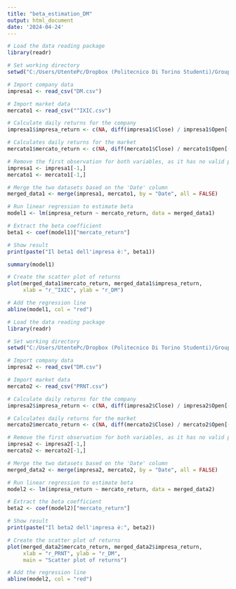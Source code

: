 ---
title: "beta_estimation_DM"
output: html_document
date: '2024-04-24'
---


```{r}

# Load the data reading package
library(readr)

# Set working directory
setwd("C:/Users/UtentePc/Dropbox (Politecnico Di Torino Studenti)/GroupWork ACFPC/Beta")

# Import company data
impresa1 <- read_csv("DM.csv")

# Import market data
mercato1 <- read_csv("^IXIC.csv")

# Calculate daily returns for the company
impresa1$impresa_return <- c(NA, diff(impresa1$Close) / impresa1$Open[-nrow(impresa1)])

# Calculates daily returns for the market
mercato1$mercato_return <- c(NA, diff(mercato1$Close) / mercato1$Open[-nrow(mercato1)])

# Remove the first observation for both variables, as it has no valid performance
impresa1 <- impresa1[-1,]
mercato1 <- mercato1[-1,]

# Merge the two datasets based on the 'Date' column
merged_data1 <- merge(impresa1, mercato1, by = "Date", all = FALSE)

# Run linear regression to estimate beta
model1 <- lm(impresa_return ~ mercato_return, data = merged_data1)

# Extract the beta coefficient
beta1 <- coef(model1)["mercato_return"]

# Show result
print(paste("Il beta1 dell'impresa è:", beta1))

summary(model1)

```


```{r}

# Create the scatter plot of returns
plot(merged_data1$mercato_return, merged_data1$impresa_return,
     xlab = "r_^IXIC", ylab = "r_DM")

# Add the regression line
abline(model1, col = "red")

```


```{r}

# Load the data reading package
library(readr)

# Set working directory
setwd("C:/Users/UtentePc/Dropbox (Politecnico Di Torino Studenti)/GroupWork ACFPC/Beta")

# Import company data
impresa2 <- read_csv("DM.csv")

# Import market data
mercato2 <- read_csv("PRNT.csv")

# Calculate daily returns for the company
impresa2$impresa_return <- c(NA, diff(impresa2$Close) / impresa2$Open[-nrow(impresa2)])

# Calculates daily returns for the market
mercato2$mercato_return <- c(NA, diff(mercato2$Close) / mercato2$Open[-nrow(mercato2)])

# Remove the first observation for both variables, as it has no valid performance
impresa2 <- impresa2[-1,]
mercato2 <- mercato2[-1,]

# Merge the two datasets based on the 'Date' column
merged_data2 <- merge(impresa2, mercato2, by = "Date", all = FALSE)

# Run linear regression to estimate beta
model2 <- lm(impresa_return ~ mercato_return, data = merged_data2)

# Extract the beta coefficient
beta2 <- coef(model2)["mercato_return"]

# Show result
print(paste("Il beta2 dell'impresa è:", beta2))

```


```{r}
# Create the scatter plot of returns
plot(merged_data2$mercato_return, merged_data2$impresa_return,
     xlab = "r_PRNT", ylab = "r_DM",
     main = "Scatter plot of returns")

# Add the regression line
abline(model2, col = "red")

```

